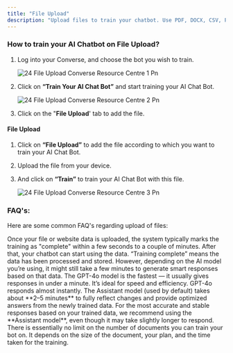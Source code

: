 ```yaml
---
title: "File Upload"
description: "Upload files to train your chatbot. Use PDF, DOCX, CSV, PPT and much more"
---
```


### **How to train your AI Chatbot on File Upload?**

1. Log into your  Converse, and choose the bot you wish to train.

   ![24 File Upload  Converse Resource Centre 1 Pn](/images/how-botpenguin-works/file-upload/24.file_upload__Converse_resource_centre-1.png)
2. Click on **“Train Your AI Chat Bot”** and start training your AI Chat Bot.

   ![24 File Upload  Converse Resource Centre 2 Pn](/images/how-botpenguin-works/file-upload/24.file_upload__Converse_resource_centre-2.png)
3. Click on the "**File Upload**' tab to add the file.

#### **File Upload**

1. Click on **“File Upload”** to add the file according to which you want to train your AI Chat Bot.
2. Upload the file from your device.
3. And click on **“Train”** to train your AI Chat Bot with this file.

   ![24 File Upload  Converse Resource Centre 3 Pn](/images/how-botpenguin-works/file-upload/24.file_upload__Converse_resource_centre-3.png)

### **FAQ's:**

Here are some common FAQ's regarding upload of files:

<AccordionGroup>
  <Accordion title="How long does it take for the chatbot to start using my uploaded data?">
    Once your file or website data is uploaded, the system typically marks the training as "complete" within a few seconds to a couple of minutes. After that, your chatbot can start using the data.
  </Accordion>
  <Accordion title="Why does it say TRAINING COMPLETED but responses are still slow?">
    “Training complete” means the data has been processed and stored. However, depending on the AI model you’re using, it might still take a few minutes to generate smart responses based on that data.
  </Accordion>
  <Accordion title="Which AI model gives the fastest responses after training?">
    The GPT-4o model is the fastest — it usually gives responses in under a minute. It’s ideal for speed and efficiency.
  </Accordion>
  <Accordion title="What is the difference between ChatGPT-4o and the default Assistant in terms of response time?">
    GPT-4o responds almost instantly. The Assistant model (used by default) takes about **2–5 minutes** to fully reflect changes and provide optimized answers from the newly trained data.
  </Accordion>
  <Accordion title="Which models should I use for best result with my uploaded content?">
    For the most accurate and stable responses based on your trained data, we recommend using the **Assistant model**, even though it may take slightly longer to respond.
  </Accordion>
  <Accordion title="How many documents can I train my bot on?">
    There is essentially no limit on the number of documents you can train your bot on. It depends on the size of the document, your plan, and the time taken for the training.
  </Accordion>
</AccordionGroup>

 
